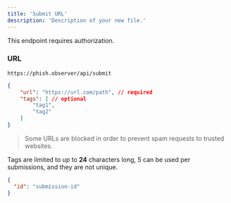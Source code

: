 ```yaml
---
title: 'Submit URL'
description: 'Description of your new file.'
---
```


This endpoint requires authorization.

### URL

`https://phish.observer/api/submit`

```json Request
{
    "url": "https://url.com/path", // required
    "tags": [ // optional
        "tag1",
        "tag2"
    ]
}
```

> Some URLs are blocked in order to prevent spam requests to trusted websites.

Tags are limited to up to **24** characters long, 5 can be used per submissions, and they are not unique. 

```json Response
{
  "id": "submission-id"
}
```
